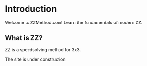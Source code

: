 
# Introduction

Welcome to ZZMethod.com! Learn the fundamentals of modern ZZ.

## What is ZZ?

ZZ is a speedsolving method for 3x3.

<Callout emoji="🚧">The site is under construction</Callout>
